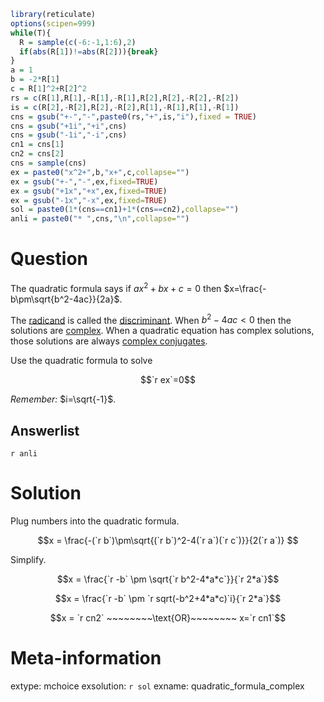 ```r
library(reticulate)
options(scipen=999)
while(T){
  R = sample(c(-6:-1,1:6),2)
  if(abs(R[1])!=abs(R[2])){break}
}
a = 1
b = -2*R[1]
c = R[1]^2+R[2]^2
rs = c(R[1],R[1],-R[1],-R[1],R[2],R[2],-R[2],-R[2])
is = c(R[2],-R[2],R[2],-R[2],R[1],-R[1],R[1],-R[1])
cns = gsub("+-","-",paste0(rs,"+",is,"i"),fixed = TRUE)
cns = gsub("+1i","+i",cns)
cns = gsub("-1i","-i",cns)
cn1 = cns[1]
cn2 = cns[2]
cns = sample(cns)
ex = paste0("x^2+",b,"x+",c,collapse="")
ex = gsub("+-","-",ex,fixed=TRUE)
ex = gsub("+1x","+x",ex,fixed=TRUE)
ex = gsub("-1x","-x",ex,fixed=TRUE)
sol = paste0(1*(cns==cn1)+1*(cns==cn2),collapse="")
anli = paste0("* ",cns,"\n",collapse="")
```


Question
========

The quadratic formula says if $ax^2+bx+c=0$ then $x=\frac{-b\pm\sqrt{b^2-4ac}}{2a}$.

The [radicand](https://en.wiktionary.org/wiki/radicand) is called the [discriminant](https://en.wikipedia.org/wiki/Discriminant#Degree_2). When $b^2-4ac<0$ then the solutions are [complex](https://en.wikipedia.org/wiki/Complex_number). When a quadratic equation has complex solutions, those solutions are always [complex conjugates](https://en.wikipedia.org/wiki/Complex_conjugate).

Use the quadratic formula to solve 

$$`r ex`=0$$

*Remember:* $i=\sqrt{-1}$.

Answerlist
--------
`r anli`



Solution
========

Plug numbers into the quadratic formula.

$$x = \frac{-(`r b`)\pm\sqrt{(`r b`)^2-4(`r a`)(`r c`)}}{2(`r a`)} $$

Simplify.

$$x = \frac{`r -b` \pm \sqrt{`r b^2-4*a*c`}}{`r 2*a`}$$

$$x = \frac{`r -b` \pm `r sqrt(-b^2+4*a*c)`i}{`r 2*a`}$$

$$x = `r cn2` ~~~~~~~~\text{OR}~~~~~~~~ x=`r cn1`$$


Meta-information
============
extype: mchoice
exsolution: `r sol`
exname: quadratic_formula_complex